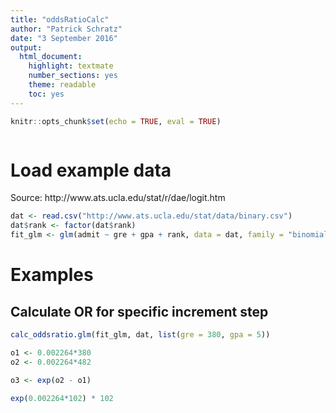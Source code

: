 ```yaml
---
title: "oddsRatioCalc"
author: "Patrick Schratz"
date: "3 September 2016"
output: 
  html_document: 
    highlight: textmate
    number_sections: yes
    theme: readable
    toc: yes
---
```


```r
knitr::opts_chunk$set(echo = TRUE, eval = TRUE)
```

```r

```


# Load example data

Source: http://www.ats.ucla.edu/stat/r/dae/logit.htm

```r
dat <- read.csv("http://www.ats.ucla.edu/stat/data/binary.csv")
dat$rank <- factor(dat$rank)
fit_glm <- glm(admit ~ gre + gpa + rank, data = dat, family = "binomial")
```

# Examples

## Calculate OR for specific increment step

```r
calc_oddsratio.glm(fit_glm, dat, list(gre = 380, gpa = 5))

o1 <- 0.002264*380
o2 <- 0.002264*482

o3 <- exp(o2 - o1)

exp(0.002264*102) * 102
```

